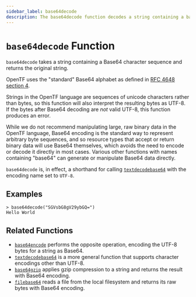 ```yaml
---
sidebar_label: base64decode
description: The base64decode function decodes a string containing a base64 sequence.
---
```


# `base64decode` Function

`base64decode` takes a string containing a Base64 character sequence and
returns the original string.

OpenTF uses the "standard" Base64 alphabet as defined in
[RFC 4648 section 4](https://tools.ietf.org/html/rfc4648#section-4).

Strings in the OpenTF language are sequences of unicode characters rather
than bytes, so this function will also interpret the resulting bytes as
UTF-8. If the bytes after Base64 decoding are _not_ valid UTF-8, this function
produces an error.

While we do not recommend manipulating large, raw binary data in the OpenTF
language, Base64 encoding is the standard way to represent arbitrary byte
sequences, and so resource types that accept or return binary data will use
Base64 themselves, which avoids the need to encode or decode it directly in
most cases. Various other functions with names containing "base64" can generate
or manipulate Base64 data directly.

`base64decode` is, in effect, a shorthand for calling
[`textdecodebase64`](/docs/language/functions/textdecodebase64) with the encoding name set to
`UTF-8`.

## Examples

```
> base64decode("SGVsbG8gV29ybGQ=")
Hello World
```

## Related Functions

* [`base64encode`](/docs/language/functions/base64encode) performs the opposite operation,
  encoding the UTF-8 bytes for a string as Base64.
* [`textdecodebase64`](/docs/language/functions/textdecodebase64) is a more general function that
  supports character encodings other than UTF-8.
* [`base64gzip`](/docs/language/functions/base64gzip) applies gzip compression to a string
  and returns the result with Base64 encoding.
* [`filebase64`](/docs/language/functions/filebase64) reads a file from the local filesystem
  and returns its raw bytes with Base64 encoding.
